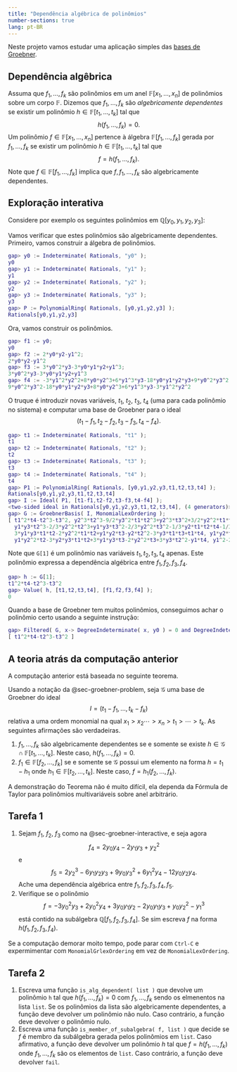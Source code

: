 ```yaml
---
title: "Dependência algébrica de polinômios"
number-sections: true
lang: pt-BR
---
```


Neste projeto vamos estudar uma aplicação simples das [bases de Groebner](https://en.wikipedia.org/wiki/Gr%C3%B6bner_basis).

## Dependência algêbrica {#sec-groebner-problem}

:::{.problem} 
Assuma que $f_1,\ldots,f_k$ são polinômios em um anel $\mathbb F[x_1,\ldots,x_n]$ de polinômios sobre um corpo $\mathbb F$. Dizemos que $f_1,\ldots,f_k$ são *algebricamente dependentes* se existir um polinômio $h\in\mathbb F[t_1,\ldots,t_k]$ tal que 
$$
h(f_1,\ldots,f_k)=0.
$$
Um polinômio $f\in\mathbb F[x_1,\ldots,x_n]$ pertence à álgebra $\mathbb F[f_1,\ldots,f_k]$ gerada por $f_1,\ldots,f_k$ se existir um polinômio $h\in\mathbb F[t_1,\ldots,t_k]$ tal que 
$$
f=h(f_1,\ldots,f_k).
$$
Note que $f\in\mathbb F[f_1,\ldots,f_k]$ implica que $f,f_1,\ldots,f_k$ são algebricamente dependentes. 
:::

## Exploração interativa {#sec-groebner-interactive}

:::{.subexample}
Considere por exemplo os seguintes polinômios em $\mathbb Q[y_0,y_1,y_2,y_3]$:
\begin{align*}
f_1&=y_0;\\
f_2&=2y_0y_2-y_1^2;\\ 
f_3&=3y_0^2y_3-3y_0y_1y_2+y_1^3\\
f_4&=-3y_1^2y_2^2+8y_0y_2^3+6y_1^3y_3-18y_0y_1y_2y_3+9y_0^2y_3^2.
\end{align*}

Vamos verificar que estes polinômios são algebricamente dependentes. Primeiro, vamos construir a álgebra de polinômios.
```matlab
gap> y0 := Indeterminate( Rationals, "y0" );
y0
gap> y1 := Indeterminate( Rationals, "y1" );
y1
gap> y2 := Indeterminate( Rationals, "y2" );
y2
gap> y3 := Indeterminate( Rationals, "y3" );
y3
gap> P := PolynomialRing( Rationals, [y0,y1,y2,y3] );
Rationals[y0,y1,y2,y3]
```

Ora, vamos construir os polinômios.
```matlab
gap> f1 := y0;
y0
gap> f2 := 2*y0*y2-y1^2;
2*y0*y2-y1^2
gap> f3 := 3*y0^2*y3-3*y0*y1*y2+y1^3;
3*y0^2*y3-3*y0*y1*y2+y1^3
gap> f4 := -3*y1^2*y2^2+8*y0*y2^3+6*y1^3*y3-18*y0*y1*y2*y3+9*y0^2*y3^2;
9*y0^2*y3^2-18*y0*y1*y2*y3+8*y0*y2^3+6*y1^3*y3-3*y1^2*y2^2
```

O truque é introduzir novas variáveis, $t_1$, $t_2$, $t_3$, $t_4$ (uma para cada polinômio no sistema) e computar uma base de Groebner para o ideal 
$$
(t_1-f_1,t_2-f_2,t_3-f_3,t_4-f_4).
$$
```matlab
gap> t1 := Indeterminate( Rationals, "t1" );
t1
gap> t2 := Indeterminate( Rationals, "t2" );
t2
gap> t3 := Indeterminate( Rationals, "t3" );
t3
gap> t4 := Indeterminate( Rationals, "t4" );
t4
gap> P1 := PolynomialRing( Rationals, [y0,y1,y2,y3,t1,t2,t3,t4] );
Rationals[y0,y1,y2,y3,t1,t2,t3,t4]
gap> I := Ideal( P1, [t1-f1,t2-f2,t3-f3,t4-f4] );
<two-sided ideal in Rationals[y0,y1,y2,y3,t1,t2,t3,t4], (4 generators)>
gap> G := GroebnerBasis( I, MonomialLexOrdering );
[ t1^2*t4-t2^3-t3^2, y2^3*t2^3-9/2*y3^2*t1*t2^3+y2^3*t3^2+3/2*y2^2*t1*t2*t4-9/2*y3^2*t1*t3^2+3*y3*t1*t3*t4-1/2*t1*t4^2, y2^3*t1-9/2*y3^2*t1^2+3/2*y2^2*t2+3*y3*t3-1/2*t4, 
  y1*y3*t2^3-2/3*y2^2*t2^3+y1*y3*t3^2-2/3*y2^2*t3^2-1/3*y2*t1*t2*t4-1/3*y1*t3*t4+1/3*t2^2*t4, y1*y3*t1^2-2/3*y2^2*t1^2-1/3*y2*t1*t2-1/3*y1*t3+1/3*t2^2, 
  3*y1*y3*t1*t2-2*y2^2*t1*t2+y1*y2*t3-y2*t2^2-3*y3*t1*t3+t1*t4, y1*y2*t2^2-3*y1*y3*t1*t3+2*y2^2*t1*t3-3*y3*t1*t2^2+y1*t1*t4+y2*t2*t3, y1*y2*t1-3*y3*t1^2+y1*t2+t3, 
  y1*y2^2*t2-3*y2*y3*t1*t2+3*y1*y3*t3-2*y2^2*t3+3*y3*t2^2-y1*t4, y1^2-2*y2*t1+t2, y0-t1 ]
```

Note que `G[1]` é um polinômio nas variáveis $t_1,t_2,t_3,t_4$ apenas. Este polinômio expressa a dependência algébrica entre $f_1,f_2,f_3,f_4$. 
```matlab
gap> h := G[1];
t1^2*t4-t2^3-t3^2
gap> Value( h, [t1,t2,t3,t4], [f1,f2,f3,f4] );
0
```

Quando a base de Groebner tem muitos polinômios, conseguimos achar o polinômio certo usando a seguinte instrução:
```matlab
gap> Filtered( G, x-> DegreeIndeterminate( x, y0 ) = 0 and DegreeIndeterminate( x, y1 ) = 0 and DegreeIndeterminate( x, y2 ) = 0 and DegreeIndeterminate( x, y3 ) = 0 );
[ t1^2*t4-t2^3-t3^2 ]
```
:::

## A teoria atrás da computação anterior

A computação anterior está baseada no seguinte teorema.

:::{#thm-greobner}
Usando a notação da @sec-groebner-problem, seja $\mathcal G$ uma base de Groebner do ideal 
$$
I=(t_1-f_1,\ldots,t_k-f_k)
$$
relativa a uma ordem monomial na qual $x_1>x_2\cdots>x_n>t_1>\cdots>t_k$. As seguintes afirmações são verdadeiras. 

1. $f_1,\ldots,f_k$ são algebricamente dependentes se e somente se existe $h\in\mathcal G\cap \mathbb F[t_1,\ldots,t_k]$. Neste caso, $h(f_1,\ldots,f_k)=0$.  
2. $f_1\in\mathbb F[f_2,\ldots,f_k]$ se e somente se $\mathcal G$ possui um elemento na forma $h=t_1-h_1$ onde $h_1\in \mathbb F[t_2,\ldots,t_k]$. Neste caso, $f=h_1(f_2,\ldots,f_k)$. 
:::

A demonstração do Teorema não é muito difícil, ela dependa da Fórmula de Taylor para polinômios multivariáveis sobre anel arbitrário.

## Tarefa 1

:::{.subproblem}
1. Sejam $f_1$, $f_2$, $f_3$ como na @sec-groebner-interactive, e seja agora 
$$
f_4=2y_0y_4-2y_1y_3+y_2^2
$$
e 
$$
f_5=2y_2^3-6y_1y_2y_3+9y_0y_3^2+6y_1^2y_4-12y_0y_2y_4.
$$
Ache uma dependência algébrica entre $f_1,f_2,f_3,f_4,f_5$. 
2. Verifique se o polinômio 
$$
f=-3y_0^2y_3+2y_0^2y_4+3y_0y_1y_2-2y_0y_1y_3+y_0y_2^2-y_1^3
$$
está contido na subálgebra $\mathbb Q[f_1,f_2,f_3,f_4]$. Se sim escreva $f$ na forma $h(f_1,f_2,f_3,f_4)$. 
:::

:::{.hint}
Se a computação demorar moito tempo, pode parar com `Ctrl-C` e expermimentar com `MonomialGrlexOrdering` em vez de `MonomialLexOrdering`.
:::

## Tarefa 2


:::{.subproblem}
1. Escreva uma função `is_alg_dependent( list )` que devolve um polinômio `h` tal que $h(f_1,\ldots,f_k)=0$ com $f_1,\ldots,f_k$ sendo os elmenentos na lista `list`. Se os polinômios da lista são algebricamente dependentes, a função deve devolver um polinômio não nulo. Caso contrário, a função deve devolver o polinômio nulo.
2. Escreva uma função `is_member_of_subalgebra( f, list )` que decide se $f$ é membro da subálgebra gerada pelos polinômios em `list`. Caso afirmativo, a função deve devolver um polinômio $h$ tal que $f=h(f_1,\ldots,f_k)$ onde $f_1,\ldots,f_k$ são os elementos de `list`. Caso contrário, a função deve devolver `fail`. 
:::
